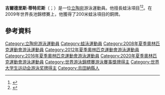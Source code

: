 '''吉爾德里斯·蒂特尼斯'''（{{lang-lt|Giedrius Titenis}}；{{bd|1989年|7月21日}}）是一位[[立陶宛|立陶宛]]游泳運動員。他擅長蛙泳項目<ref name=london2012>{{cite web|title=Giedrius Titenis|url=http://www.london2012.com/athlete/titenis-giedrius-1065090/|publisher=[[2012年夏季奥林匹克运动会|London 2012]]|accessdate=11 February 2013|deadurl=yes|archiveurl=https://web.archive.org/web/20130428141905/http://www.london2012.com/athlete/titenis-giedrius-1065090/|archivedate=2013年4月28日}}</ref><ref>{{cite sports-reference | 1 = Giedrius Titenis | 2 = http://www.sports-reference.com/olympics/athletes/ti/giedrius-titenis-1.html | 3 = 11 February 2013 | title = 存档副本 | url = http://www.sports-reference.com/olympics/athletes/ti/giedrius-titenis-1.html | access-date = 2015-06-14 | archive-date = 2012-08-18 | archive-url = https://web.archive.org/web/20120818034154/http://www.sports-reference.com/olympics/athletes/ti/giedrius-titenis-1.html | dead-url = yes }}</ref>。在2009年世界長池錦標賽上，他獲得了200米蛙泳項目的銅牌。

==參考資料==
{{Reflist}}
{{DEFAULTSORT:Titenis, Giedrius}}
[[Category:立陶宛游泳運動員|Category:立陶宛游泳運動員]]
[[Category:蛙泳運動員|Category:蛙泳運動員]]
[[Category:2008年夏季奧林匹克運動會游泳運動員|Category:2008年夏季奧林匹克運動會游泳運動員]]
[[Category:2012年夏季奧林匹克運動會游泳運動員|Category:2012年夏季奧林匹克運動會游泳運動員]]
[[Category:2016年夏季奧林匹克運動會游泳運動員|Category:2016年夏季奧林匹克運動會游泳運動員]]
[[Category:2020年夏季奧林匹克運動會游泳運動員|Category:2020年夏季奧林匹克運動會游泳運動員]]
[[Category:世界游泳錦標賽游泳賽事獎牌得主|Category:世界游泳錦標賽游泳賽事獎牌得主]]
[[Category:世界大学生运动会游泳奖牌得主|Category:世界大学生运动会游泳奖牌得主]]
[[Category:烏田納縣人|Category:烏田納縣人]]